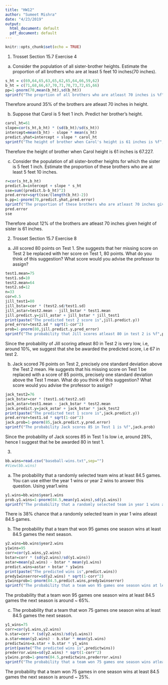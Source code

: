 ```yaml
---
title: "HW12"
author: "Sumeet Mishra"
date: "4/23/2019"
output:
  html_document: default
  pdf_document: default
---
```


```r
knitr::opts_chunk$set(echo = TRUE)
```

1. Trosset Section 15.7 Exercise 4

a) Consider the population of all sister-brother heights. Estimate the proportion of all brothers who are at least 5 feet 10 inches(70 inches).

```r
s_ht = c(69,64,65,63,65,62,65,64,66,59,62) 
b_ht = c(71,68,66,67,70,71,70,73,72,65,66)
pp=1-pnorm(70,mean(b_ht),sd(b_ht)) 
sprintf("The proprtion of all brothers who are atleast 70 inches is %f",pp)

```

Therefore around $35\%$ of the brothers are atleast 70 inches in height.

b) Suppose that Carol is 5 feet 1 inch. Predict her brother’s height.

```r
carol_ht=61
slope=cor(s_ht,b_ht) * (sd(b_ht)/sd(s_ht)) 
intercept=mean(b_ht) - slope * mean(s_ht) 
predict.yhat=intercept + slope * carol_ht
sprintf("The height of brother when Carol's height is 61 inches is %f",predict.yhat)
```

Therefore the height of brother when Carol height is 61 inches is 67.227.

c) Consider the population of all sister-brother heights for which the sister is 5 feet 1 inch. Estimate the proportion of these brothers who are at least 5 feet 10 inches.

```r
r=cor(s_ht,b_ht)
predict.b=intercept + slope * s_ht 
sse=sum((predict.b-b_ht)^2) 
pred.error=sqrt(sse/(length(b_ht)-2)) 
b.pp=1-pnorm(70,predict.yhat,pred.error)
sprintf("The proportion of these brothers who are atleast 70 inches given sister is %f",b.pp)
pred.error
sse
```

Therefore about $12\%$ of the brothers are atleast 70 inches given height of sister is 61 inches.

2. Trosset Section 15.7 Exercise 8

a) Jill scored 80 points on Test 1. She suggests that her missing score on Test 2 be replaced with her score on Test 1, 80 points. What do you think of this suggestion? What score would you advise the professor to assign?

```r
test1.mean=75
test1.sd=10
test2.mean=64
test2.sd=12
n=33
cor=0.5
jill_test1=80
jill_bstar=cor * (test2.sd/test1.sd)
jill_astar=test2.mean - jill_bstar * test1.mean 
jill.predict.y=jill_astar + jill_bstar * jill_test1 
print(paste("The predicted test 2 score is",jill.predict.y))
pred_error=test2.sd * sqrt(1-cor^2) 
prob=1-pnorm(80,jill.predict.y,pred_error)
sprintf("The probability that Jill scores atleast 80 in test 2 is %f",prob)
```
Since the probability of Jill scoring atleast 80 in Test 2 is very low, i.e, around $10\%$, we suggest that she be awarded the predicted score, i.e 67 in test 2.

b) Jack scored 76 points on Test 2, precisely one standard deviation above the Test 2 mean. He suggests that his missing score on Test 1 be replaced with a score of 85 points, precisely one standard deviation above the Test 1 mean. What do you think of this suggestion? What score would you advise the professor to assign?

```r
jack_test2=76
jack_bstar=cor * (test1.sd/test2.sd)
jack_astar=test1.mean - jack_bstar * test2.mean 
jack.predict.y=jack_astar + jack_bstar * jack_test2 
print(paste("The predicted test 1 score is",jack.predict.y))
pred.error=test1.sd * sqrt(1-cor^2) 
jack.prob=1-pnorm(85,jack.predict.y,pred.error)
sprintf("The probability Jack scores 85 in Test 1 is %f",jack.prob)
```

Since the probability of Jack scores 85 in Test 1 is low i.e, around $28\%$, hence I suggest that he be awarded 80 in test 1.

3.

```r
bb.wins=read.csv("baseball-wins.txt",sep="")
#View(bb.wins)
```

a) The probability that a randomly selected team wins at least 84.5 games. You can use either the year 1 wins or year 2 wins to answer this question.
Using year1.wins

```r
y1.wins=bb.wins$year1.wins 
prob.y1.wins=1-pnorm(84.5,mean(y1.wins),sd(y1.wins))
sprintf("The probability that a randomly selected team in year 1 wins atleast 84.5 games is %f",prob.y1.wins)
```

There is $38\%$ chance that a randomly selected team in year 1 wins atleast 84.5 games.

b) The probability that a team that won 95 games one season wins at least 84.5 games the next season.

```r
y2.wins=bb.wins$year2.wins
y1wins=95
corr=cor(y1.wins,y2.wins)
bstar=corr * (sd(y2.wins)/sd(y1.wins)) 
astar=mean(y2.wins) - bstar * mean(y1.wins) 
predict.wins=astar + bstar * y1wins 
print(paste("The predicted wins is",predict.wins))
predy1winserror=sd(y2.wins) * sqrt(1-corr^2) 
y1winsprob=1-pnorm(84.5,predict.wins,predy1winserror)
sprintf("The probability that a team won 95 games one season wins at least 84.5 games the next season is %f",y1winsprob)

```

The probability that a team won 95 games one season wins at least 84.5 games the next season is around ~ $65\%$.


c) The probability that a team that won 75 games one season wins at least 84.5 games the next season.

```r
y1_wins=75
corr=cor(y1.wins,y2.wins)
b.star=corr * (sd(y2.wins)/sd(y1.wins)) 
a.star=mean(y2.wins) - b.star * mean(y1.wins) 
predictwins=a.star + b.star * y1_wins 
print(paste("The predicted wins is",predictwins))
prederror.wins=sd(y2.wins) * sqrt(1-corr^2) 
y1wins.prob=1-pnorm(84.5,predictwins,prederror.wins)
sprintf("The probability that a team won 75 games one season wins atleast 84.5 games the next season is %f",y1wins.prob)
```

The probability that a team won 75 games in one season wins at least 84.5 games the next season is around ~ $25\%$.



